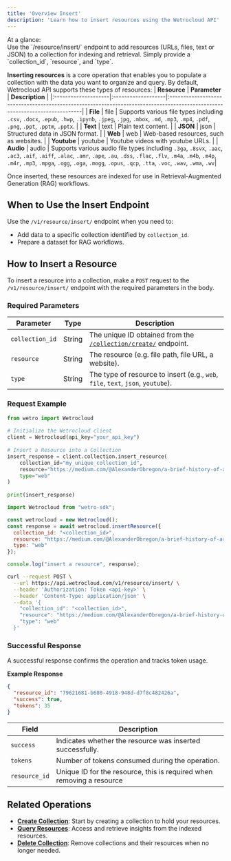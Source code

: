 ```yaml
---
title: 'Overview Insert'
description: 'Learn how to insert resources using the Wetrocloud API'
---
```

<Info>
At a glance: <br/> Use the `/resource/insert/` endpoint to add resources (URLs, files, text or JSON) to a collection for indexing and retrieval. Simply provide a `collection_id`, `resource`, and `type`.
</Info>

**Inserting resources** is a core operation that enables you to populate a collection with the data you want to organize and query.
By default, Wetrocloud API supports these types of resources:
| **Resource** | **Parameter** | **Description**                                                                                                            |
|:--------------------|:-------------------|:----------------------------------------------------------------------------------------------------------------------------|
| **File**           | file             | Supports various file types including `.csv`, `.docx`, `.epub`, `.hwp`, `.ipynb`, `.jpeg`, `.jpg`, `.mbox`, `.md`, `.mp3`, `.mp4`, `.pdf`, `.png`, `.ppt`, `.pptm`, `.pptx`. |
| **Text**           | text             | Plain text content.                                                                                                       |
| **JSON**           | json             | Structured data in JSON format.                                                                                           |
| **Web**            | web              | Web-based resources, such as websites.                                                                |
| **Youtube**        | youtube          | Youtube videos with youtube URLs.                                                                |
| **Audio**          | audio | Supports various audio file types including `.3ga`, `.8svx`, `.aac`, `.ac3`, `.aif`, `.aiff`, `.alac`, `.amr`, `.ape`, `.au`, `.dss`, `.flac`, `.flv`, `.m4a`, `.m4b`, `.m4p`, `.m4r`, `.mp3`, `.mpga`, `.ogg`, `.oga`, `.mogg`, `.opus`, `.qcp`, `.tta`, `.voc`, `.wav`, `.wma`, `.wv`|

Once inserted, these resources are indexed for use in Retrieval-Augmented Generation (RAG) workflows.

## When to Use the Insert Endpoint

Use the `/v1/resource/insert/` endpoint when you need to:

- Add data to a specific collection identified by `collection_id`.
- Prepare a dataset for RAG workflows.

## How to Insert a Resource

To insert a resource into a collection, make a `POST` request to the `/v1/resource/insert/` endpoint with the required parameters in the body.

### Required Parameters

| Parameter       | Type   | Description                                            |
|------------------|--------|--------------------------------------------------------|
| `collection_id` | String | The unique ID obtained from the [`/collection/create/`](create) endpoint. |
| `resource` | String | The resource (e.g. file path, file URL, a website). |
| `type` | String | The type of resource to insert (e.g., `web`, `file`, `text`, `json`, `youtube`). |

### Request Example
<CodeGroup>
 
```python Python
from wetro import Wetrocloud
    
# Initialize the Wetrocloud client
client = Wetrocloud(api_key="your_api_key")
    
# Insert a Resource into a Collection
insert_response = client.collection.insert_resource(
    collection_id="my_unique_collection_id",
    resource="https://medium.com/@AlexanderObregon/a-brief-history-of-artificial-intelligence-1656693721f9#:~:text=In%20this%20article%2C%20we%20explore,learning%20are%20breaking%20new%20ground.", 
    type="web"
)
    
print(insert_response)
```

```javascript Javascript
import Wetrocloud from "wetro-sdk";

const wetrocloud = new Wetrocloud();
const response = await wetrocloud.insertResource({
  collection_id: "<collection_id>",
  resource: "https://medium.com/@AlexanderObregon/a-brief-history-of-artificial-intelligence-1656693721f9#:~:text=In%20this%20article%2C%20we%20explore,learning%20are%20breaking%20new%20ground.",
  type: "web"
});

console.log("insert a resource", response);
```

```bash cURL
curl --request POST \
  --url https://api.wetrocloud.com/v1/resource/insert/ \
  --header 'Authorization: Token <api-key>' \
  --header 'Content-Type: application/json' \
  --data '{
    "collection_id": "<collection_id>",
    "resource": "https://medium.com/@AlexanderObregon/a-brief-history-of-artificial-intelligence-1656693721f9#:~:text=In%20this%20article%2C%20we%20explore,learning%20are%20breaking%20new%20ground.",
    "type": "web"
  }'
  ```
</CodeGroup>

### Successful Response

A successful response confirms the operation and tracks token usage.

**Example Response**

```json
{
  "resource_id": "79621681-b680-4918-948d-d7f8c482426a",
  "success": true,
  "tokens": 35
}
```

| Field      | Description                                     |
|------------|-------------------------------------------------|
| `success`  | Indicates whether the resource was inserted successfully. |
| `tokens`   | Number of tokens consumed during the operation. |
| `resource_id`   | Unique ID for the resource, this is required when removing a resource |

## Related Operations

- **[Create Collection](create)**: Start by creating a collection to hold your resources.
- **[Query Resources](query)**: Access and retrieve insights from the indexed resources.
- **[Delete Collection](delete)**: Remove collections and their resources when no longer needed.
